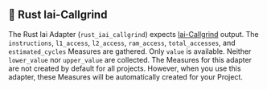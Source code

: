 
## 🦀 Rust Iai-Callgrind

The Rust Iai Adapter (`rust_iai_callgrind`) expects [Iai-Callgrind](https://github.com/iai-callgrind/iai-callgrind) output.
The `instructions`, `l1_access`, `l2_access`, `ram_access`, `total_accesses`, and `estimated_cycles` Measures are gathered.
Only `value` is available. Neither `lower_value` nor `upper_value` are collected.
The Measures for this adapter are not created by default for all projects.
However, when you use this adapter, these Measures will be automatically created for your Project.

<CargoBench />